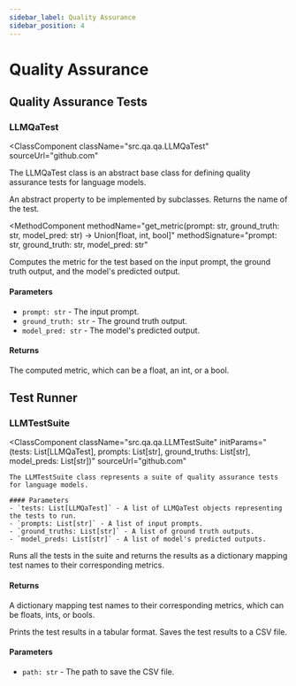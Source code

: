 ```yaml
---
sidebar_label: Quality Assurance
sidebar_position: 4
---
```



# Quality Assurance

## Quality Assurance Tests

### LLMQaTest

<ClassComponent
  className="src.qa.qa.LLMQaTest"
  sourceUrl="github.com"
>
The LLMQaTest class is an abstract base class for defining quality assurance tests for language models.

<MethodComponent methodName="test_name() -> str" methodSignature="">
  An abstract property to be implemented by subclasses. Returns the name of the
  test.
</MethodComponent>

<MethodComponent 
    methodName="get_metric(prompt: str, ground_truth: str, model_pred: str) -> Union[float, int, bool]" methodSignature="prompt: str, ground_truth: str, model_pred: str"
>
  Computes the metric for the test based on the input prompt, the ground truth output, and the model's predicted output.

#### Parameters

- `prompt: str` - The input prompt.
- `ground_truth: str` - The ground truth output.
- `model_pred: str` - The model's predicted output.

#### Returns

The computed metric, which can be a float, an int, or a bool.

</MethodComponent>
</ClassComponent>

## Test Runner

### LLMTestSuite

<ClassComponent
  className="src.qa.qa.LLMTestSuite"
  initParams="(tests: List[LLMQaTest], prompts: List[str], ground_truths: List[str], model_preds: List[str])"
  sourceUrl="github.com"
>
    The LLMTestSuite class represents a suite of quality assurance tests for language models.

    #### Parameters
    - `tests: List[LLMQaTest]` - A list of LLMQaTest objects representing the tests to run.
    - `prompts: List[str]` - A list of input prompts.
    - `ground_truths: List[str]` - A list of ground truth outputs.
    - `model_preds: List[str]` - A list of model's predicted outputs.

<MethodComponent methodName="run_tests() -> Dict[str, List[Union[float, int, bool]]]" methodSignature="">
  Runs all the tests in the suite and returns the results as a dictionary mapping test names to their corresponding metrics.

#### Returns

A dictionary mapping test names to their corresponding metrics, which can be floats, ints, or bools.

</MethodComponent>

<MethodComponent methodName="print_test_results() -> None" methodSignature="">
  Prints the test results in a tabular format.

</MethodComponent>

<MethodComponent methodName="save_test_results(path: str) -> None" methodSignature="path: str">
  Saves the test results to a CSV file.

#### Parameters

- `path: str` - The path to save the CSV file.

</MethodComponent>
</ClassComponent>
